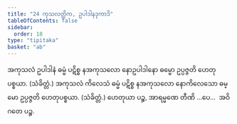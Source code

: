 ```yaml
---
title: "24 ကုသလတ္တိက, ဥပါဒါနဒုကာဒိ"
tableOfContents: false
sidebar:
  order: 18
type: "tipitaka"
basket: "ab"
---
```



<DynamicBreadcrumb />

<Division number="46">

<Paragraph number="128">
အကုသလံ ဥပါဒါနံ ဓမ္မံ ပဋိစ္စ နအကုသလော နောဥပါဒါနော ဓမ္မော ဥပ္ပဇ္ဇတိ ဟေတုပစ္စယာ. (သံခိတ္တံ.)
</Paragraph>

<Paragraph number="129">
အကုသလံ ကိလေသံ ဓမ္မံ ပဋိစ္စ နအကုသလော နောကိလေသော ဓမ္မော ဥပ္ပဇ္ဇတိ ဟေတုပစ္စယာ. (သံခိတ္တံ.)
</Paragraph>

<Paragraph number="130">
ဟေတုယာ ပဉ္စ, အာရမ္မဏေ တီဏိ …ပေ…  အဝိဂတေ ပဉ္စ.
</Paragraph>
</Division>